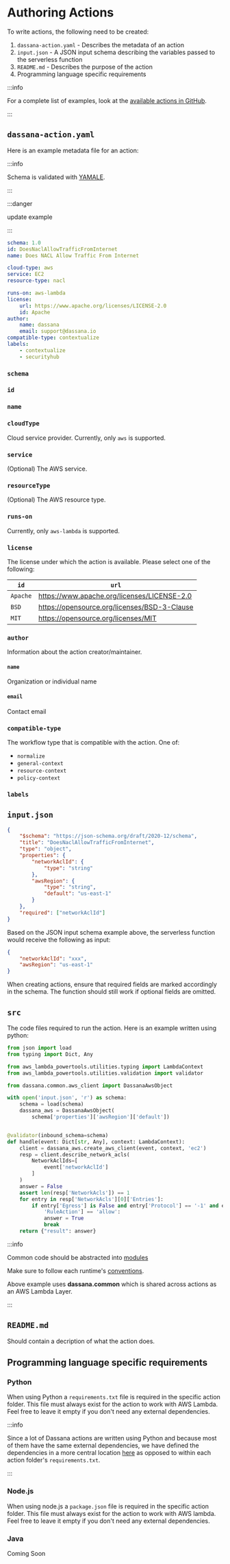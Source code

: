 # Authoring Actions


<Actions />

To write actions, the following need to be created:

1. `dassana-action.yaml` - Describes the metadata of an action
2. `input.json` - A JSON input schema describing the variables passed to the serverless function
3. `README.md` - Describes the purpose of the action
4. Programming language specific requirements

:::info

For a complete list of examples, look at the [available actions in GitHub](https://github.com/dassana-io/dassana/tree/main/content/actions).

:::

## `dassana-action.yaml`

Here is an example metadata file for an action:

:::info

Schema is validated with [YAMALE](https://github.com/23andMe/Yamale).

:::

:::danger

update example

:::

```yaml title="content/actions/does-nacl-allow-traffic-from-internet/dassana-action.yaml"
schema: 1.0
id: DoesNaclAllowTrafficFromInternet
name: Does NACL Allow Traffic From Internet

cloud-type: aws
service: EC2
resource-type: nacl

runs-on: aws-lambda
license:
    url: https://www.apache.org/licenses/LICENSE-2.0
    id: Apache
author:
    name: dassana
    email: support@dassana.io
compatible-type: contextualize
labels:
    - contextualize
    - securityhub
```


### `schema`

<Schema />

### `id`

<Id />

### `name`

<Name />

### `cloudType`

Cloud service provider. Currently, only `aws` is supported.

### `service`

(Optional) The AWS service.

### `resourceType`

(Optional) The AWS resource type.

### `runs-on`

Currently, only `aws-lambda` is supported.

### `license`

The license under which the action is available. Please select one of the following:

| `id`     | `url`                                        |
| -------- | -------------------------------------------- |
| `Apache` | https://www.apache.org/licenses/LICENSE-2.0  |
| `BSD`    | https://opensource.org/licenses/BSD-3-Clause |
| `MIT`    | https://opensource.org/licenses/MIT          |

### `author`

Information about the action creator/maintainer.

#### `name`

Organization or individual name

#### `email`

Contact email

### `compatible-type`

The workflow type that is compatible with the action. One of:

-   `normalize`
-   `general-context`
-   `resource-context`
-   `policy-context`

### `labels`

<Labels />

## `input.json`

```json title="content/actions/does-nacl-allow-traffic-from-internet/input.json"
{
	"$schema": "https://json-schema.org/draft/2020-12/schema",
	"title": "DoesNaclAllowTrafficFromInternet",
	"type": "object",
	"properties": {
		"networkAclId": {
			"type": "string"
		},
		"awsRegion": {
			"type": "string",
			"default": "us-east-1"
		}
	},
	"required": ["networkAclId"]
}
```

Based on the JSON input schema example above, the serverless function would receive the following as input:

```json
{
	"networkAclId": "xxx",
	"awsRegion": "us-east-1"
}
```

When creating actions, ensure that required fields are marked accordingly in the schema. The function should still work if optional fields are omitted.

## `src`

The code files required to run the action. Here is an example written using python:

```py title="content/actions/does-nacl-allow-traffic-from-internet/src/handler.py"
from json import load
from typing import Dict, Any

from aws_lambda_powertools.utilities.typing import LambdaContext
from aws_lambda_powertools.utilities.validation import validator

from dassana.common.aws_client import DassanaAwsObject

with open('input.json', 'r') as schema:
    schema = load(schema)
    dassana_aws = DassanaAwsObject(
        schema['properties']['awsRegion']['default'])


@validator(inbound_schema=schema)
def handle(event: Dict[str, Any], context: LambdaContext):
    client = dassana_aws.create_aws_client(event, context, 'ec2')
    resp = client.describe_network_acls(
        NetworkAclIds=[
            event['networkAclId']
        ]
    )
    answer = False
    assert len(resp['NetworkAcls']) == 1
    for entry in resp['NetworkAcls'][0]['Entries']:
        if entry['Egress'] is False and entry['Protocol'] == '-1' and entry[
            'RuleAction'] == 'allow':
            answer = True
            break
    return {"result": answer}

```

:::info

Common code should be abstracted into [modules](https://github.com/dassana-io/dassana/tree/main/content/pkg/deps)

Make sure to follow each runtime's [conventions](https://docs.aws.amazon.com/lambda/latest/dg/configuration-layers.html).

Above example uses **dassana.common** which is shared across actions as an AWS Lambda Layer.

:::

## `README.md`

Should contain a decription of what the action does.

## Programming language specific requirements

### Python

When using Python a `requirements.txt` file is required in the specific action folder. This file must always exist for the action to work with AWS Lambda. Feel free to leave it empty if you don't need any external dependencies.

:::info

Since a lot of Dassana actions are written using Python and because most of them have the same external dependencies, we have defined the dependencies in a more central location [here](https://github.com/dassana-io/dassana/blob/main/content/pkg/deps/python/requirements.txt) as opposed to within each action folder's `requirements.txt`.

:::

### Node.js

When using node.js a `package.json` file is required in the specific action folder. This file must always exist for the action to work with AWS lambda. Feel free to leave it empty if you don't need any external dependencies.

### Java

Coming Soon
